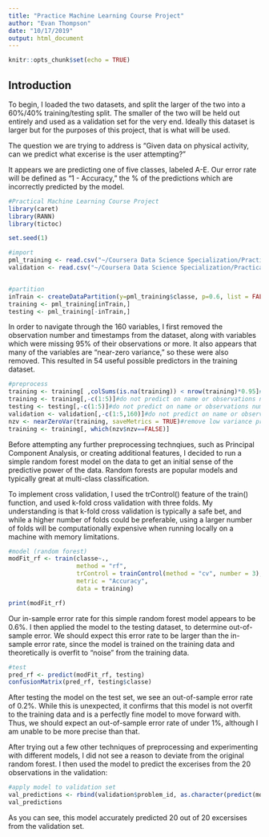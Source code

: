 ```yaml
---
title: "Practice Machine Learning Course Project"
author: "Evan Thompson"
date: "10/17/2019"
output: html_document
---
```


```r
knitr::opts_chunk$set(echo = TRUE)
```

## Introduction

To begin, I loaded the two datasets, and split the larger of the two into a 60%/40% training/testing split. The smaller of the two will be held out entirely and used as a validation set for the very end. Ideally this dataset is larger but for the purposes of this project, that is what will be used.

The question we are trying to address is "Given data on physical activity, can we predict what excerise is the user attempting?" 

It appears we are predicting one of five classes, labeled A-E. Our error rate will be defined as "1 - Accuracy," the % of the predictions which are incorrectly predicted by the model.

```r
#Practical Machine Learning Course Project
library(caret)
library(RANN)
library(tictoc)

set.seed(1)

#import
pml_training <- read.csv("~/Coursera Data Science Specialization/Practical Machine Learning/Coursera-Practical-Machine-Learning/pml-training.csv")
validation <- read.csv("~/Coursera Data Science Specialization/Practical Machine Learning/pml-testing.csv")


#partition
inTrain <- createDataPartition(y=pml_training$classe, p=0.6, list = FALSE)
training <- pml_training[inTrain,]
testing <- pml_training[-inTrain,]
```

In order to navigate through the 160 variables, I first removed the observation number and timestamps from the dataset, along with variables which were missing 95% of their observations or more. It also appears that many of the variables are "near-zero variance," so these were also removed. This resulted in 54 useful possible predictors in the training dataset.

```r
#preprocess
training <- training[ ,colSums(is.na(training)) < nrow(training)*0.95]#remove cols with many NAs
training <- training[,-c(1:5)]#do not predict on name or observations number
testing <- testing[,-c(1:5)]#do not predict on name or observations number
validation <- validation[,-c(1:5,160)]#do not predict on name or observations number
nzv <- nearZeroVar(training, saveMetrics = TRUE)#remove low variance predictors
training <- training[, which(nzv$nzv==FALSE)]
```

Before attempting any further preprocessing technqiues, such as Principal Component Analysis, or creating additional features, I decided to run a simple random forest model on the data to get an initial sense of the predictive power of the data. Random forests are popular models and typically great at multi-class classification. 

To implement cross validation, I used the trControl() feature of the train() function, and used k-fold cross validation with three folds. My understanding is that k-fold cross validation is typically a safe bet, and while a higher number of folds could be preferable, using a larger number of folds will be computationally expensive when running locally on a machine with memory limitations.

```r
#model (random forest)
modFit_rf <- train(classe~., 
                   method = "rf",
                   trControl = trainControl(method = "cv", number = 3), 
                   metric = "Accuracy",
                   data = training)

print(modFit_rf)
```

Our in-sample error rate for this simple random forest model appears to be 0.6%. I then applied the model to the testing dataset, to determine out-of-sample error. We should expect this error rate to be larger than the in-sample error rate, since the model is trained on the training data and theoretically is overfit to "noise" from the training data.

```r
#test
pred_rf <- predict(modFit_rf, testing)
confusionMatrix(pred_rf, testing$classe)
```

After testing the model on the test set, we see an out-of-sample error rate of 0.2%. While this is unexpected, it confirms that this model is not overfit to the training data and is a perfectly fine model to move forward with. Thus, we should expect an out-of-sample error rate of under 1%, although I am unable to be more precise than that.

After trying out a few other techniques of preprocessing and experimenting with different models, I did not see a reason to deviate from the original random forest. I then used the model to predict the excerises from the 20 observations in the validation:


```r
#apply model to validation set
val_predictions <- rbind(validation$problem_id, as.character(predict(modFit_rf, validation)))
val_predictions
```


As you can see, this model accurately predicted 20 out of 20 excersises from the validation set.
